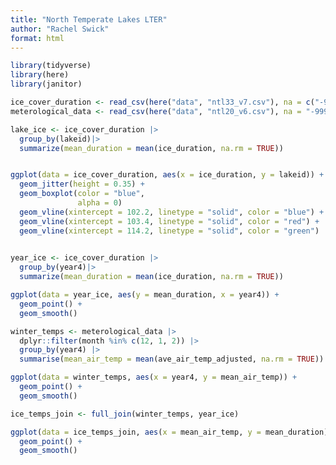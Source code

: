```yaml
---
title: "North Temperate Lakes LTER"
author: "Rachel Swick"
format: html
---
```


```r
library(tidyverse)
library(here)
library(janitor)
```


```r
ice_cover_duration <- read_csv(here("data", "ntl33_v7.csv"), na = c("-999", "NaN"))
meterological_data <- read_csv(here("data", "ntl20_v6.csv"), na = "-999")
```

```r
lake_ice <- ice_cover_duration |>
  group_by(lakeid)|>
  summarize(mean_duration = mean(ice_duration, na.rm = TRUE))


ggplot(data = ice_cover_duration, aes(x = ice_duration, y = lakeid)) +
  geom_jitter(height = 0.35) +
  geom_boxplot(color = "blue",
               alpha = 0)
  geom_vline(xintercept = 102.2, linetype = "solid", color = "blue") +
  geom_vline(xintercept = 103.4, linetype = "solid", color = "red") +
  geom_vline(xintercept = 114.2, linetype = "solid", color = "green")
  
```

```r
year_ice <- ice_cover_duration |>
  group_by(year4)|>
  summarize(mean_duration = mean(ice_duration, na.rm = TRUE))
```

```r
ggplot(data = year_ice, aes(y = mean_duration, x = year4)) +
  geom_point() +
  geom_smooth()
```

```r
winter_temps <- meterological_data |>
  dplyr::filter(month %in% c(12, 1, 2)) |>
  group_by(year4) |>
  summarise(mean_air_temp = mean(ave_air_temp_adjusted, na.rm = TRUE))

ggplot(data = winter_temps, aes(x = year4, y = mean_air_temp)) +
  geom_point() +
  geom_smooth()
```

```r
ice_temps_join <- full_join(winter_temps, year_ice)

ggplot(data = ice_temps_join, aes(x = mean_air_temp, y = mean_duration)) +
  geom_point() +
  geom_smooth()
```







